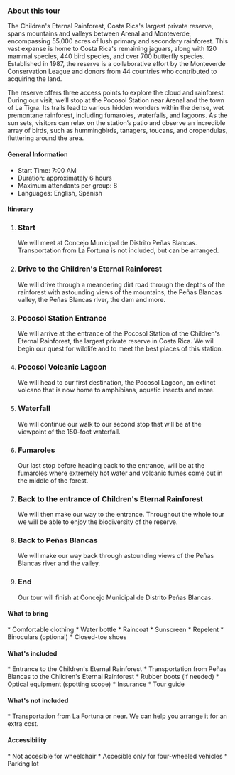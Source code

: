 
### About this tour

The Children's Eternal Rainforest, Costa Rica's largest private reserve, spans mountains and valleys between Arenal and Monteverde, encompassing 55,000 acres of lush primary and secondary rainforest. This vast expanse is home to Costa Rica's remaining jaguars, along with 120 mammal species, 440 bird species, and over 700 butterfly species. Established in 1987, the reserve is a collaborative effort by the Monteverde Conservation League and donors from 44 countries who contributed to acquiring the land.

The reserve offers three access points to explore the cloud and rainforest. During our visit, we’ll stop at the Pocosol Station near Arenal and the town of La Tigra. Its trails lead to various hidden wonders within the dense, wet premontane rainforest, including fumaroles, waterfalls, and lagoons. As the sun sets, visitors can relax on the station’s patio and observe an incredible array of birds, such as hummingbirds, tanagers, toucans, and oropendulas, fluttering around the area.
#### <FaInfoCircle size={20} className="me-3"/> General Information

<ul className="ms-9 list-none">
  <li className="flex items-center gap-1"><IoTimeOutline /> Start Time: 7:00 AM</li>
  <li className="flex items-center gap-1"><IoIosTimer /> Duration: approximately 6 hours</li>
  <li className="flex items-center gap-1"><BsFillPeopleFill /> Maximum attendants per group: 8</li>
  <li className="flex items-center gap-1"><IoLanguageSharp /> Languages: English, Spanish</li>
</ul>

#### <FaListUl size={20} className="me-3"/> Itinerary

<ol className="ms-9 relative border-s border-slate-700 ">                  
    <li className="mb-5 ms-4">
        <div className="absolute w-3 h-3 bg-slate-700 rounded-full mt-1.5 -start-1.5 border border-white "></div>
        <h3 className="text-lg font-semibold">Start</h3>
        <p className="text-base font-normal text-gray-600">We will meet at Concejo Municipal de Distrito Peñas Blancas. Transportation from La Fortuna is not included, but can be arranged.</p>
    </li>
    <li className="mb-5 ms-4">
        <div className="absolute w-3 h-3 bg-slate-700 rounded-full mt-1.5 -start-1.5 border border-white "></div>
        <h3 className="text-lg font-semibold">Drive to the Children's Eternal Rainforest</h3>
        <p className="text-base font-normal text-gray-600">We will drive through a meandering dirt road through the depths of the rainforest with astounding views of the mountains, the Peñas Blancas valley, the Peñas Blancas river, the dam and more.</p>
    </li>
    <li className="mb-5 ms-4">
        <div className="absolute w-3 h-3 bg-slate-700 rounded-full mt-1.5 -start-1.5 border border-white "></div>
        <h3 className="text-lg font-semibold">Pocosol Station Entrance</h3>
        <p className="text-base font-normal text-gray-600">We will arrive at the entrance of the Pocosol Station of the Children's Eternal Rainforest, the largest private reserve in Costa Rica. We will begin our quest for wildlife and to meet the best places of this station. </p>
    </li>
    <li className="mb-5 ms-4">
        <div className="absolute w-3 h-3 bg-slate-700 rounded-full mt-1.5 -start-1.5 border border-white "></div>
        <h3 className="text-lg font-semibold">Pocosol Volcanic Lagoon</h3>
        <p className="text-base font-normal text-gray-600">We will head to our first destination, the Pocosol Lagoon, an extinct volcano that is now home to amphibians, aquatic insects and more. </p>
    </li>
    <li className="mb-5 ms-4">
        <div className="absolute w-3 h-3 bg-slate-700 rounded-full mt-1.5 -start-1.5 border border-white "></div>
        <h3 className="text-lg font-semibold">Waterfall</h3>
        <p className="text-base font-normal text-gray-600">We will continue our walk to our second stop that will be at the viewpoint of the 150-foot waterfall.</p>
    </li>
    <li className="mb-5 ms-4">
        <div className="absolute w-3 h-3 bg-slate-700 rounded-full mt-1.5 -start-1.5 border border-white "></div>
        <h3 className="text-lg font-semibold">Fumaroles</h3>
        <p className="text-base font-normal text-gray-600">Our last stop before heading back to the entrance, will be at the fumaroles where extremely hot water and volcanic fumes come out in the middle of the forest. </p>
    </li>
    <li className="mb-5 ms-4">
        <div className="absolute w-3 h-3 bg-slate-700 rounded-full mt-1.5 -start-1.5 border border-white "></div>
        <h3 className="text-lg font-semibold">Back to the entrance of Children's Eternal Rainforest</h3>
        <p className="text-base font-normal text-gray-600">We will then make our way to the entrance. Throughout the whole tour we will be able to enjoy the biodiversity of the reserve.</p>
    </li>
    <li className="mb-5 ms-4">
        <div className="absolute w-3 h-3 bg-slate-700 rounded-full mt-1.5 -start-1.5 border border-white "></div>
        <h3 className="text-lg font-semibold">Back to Peñas Blancas</h3>
        <p className="text-base font-normal text-gray-600">We will make our way back through astounding views of the Peñas Blancas river and the valley.</p>
    </li>
    <li className="ms-4">
        <div className="absolute w-3 h-3 bg-slate-700 rounded-full mt-1.5 -start-1.5 border border-white "></div>
        <h3 className="text-lg font-semibold">End</h3>
        <p className="text-base font-normal text-gray-600">Our tour will finish at Concejo Municipal de Distrito Peñas Blancas.</p>
    </li>
</ol>

#### <BsFillBackpack2Fill size={20} className="me-3"/> What to bring

<section className="ms-14">
    * Comfortable clothing
    * Water bottle
    * Raincoat
    * Sunscreen
    * Repelent 
    * Binoculars (optional)
    * Closed-toe shoes
</section>

#### <FaCheckCircle size={20} className="me-3"/> What's included

<section className="ms-14">
    * Entrance to the Children's Eternal Rainforest
    * Transportation from Peñas Blancas to the Children's Eternal Rainforest
    * Rubber boots (if needed)
    * Optical equipment (spotting scope)
    * Insurance
    * Tour guide
</section>

#### <FaTimesCircle  size={20} className="me-3"/> What's not included

<section className="ms-14">
    * Transportation from La Fortuna or near. We can help you arrange it for an extra cost.
</section>

#### <FaWheelchair  size={20} className="me-3"/> Accessibility

<section className="ms-14">
    * Not accesible for wheelchair
    * Accesible only for four-wheeled vehicles
    * Parking lot 
</section>